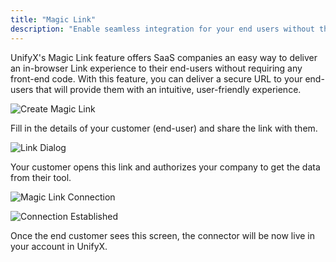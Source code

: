 ```yaml
---
title: "Magic Link"
description: "Enable seamless integration for your end users without the need for any code."
---
```


UnifyX's Magic Link feature offers SaaS companies an easy way to deliver an in-browser Link experience to their end-users without requiring any front-end code. With this feature, you can deliver a secure URL to your end-users that will provide them with an intuitive, user-friendly experience.

<img
  src="https://media.discordapp.net/attachments/889556106832130098/1171420801682133012/image.png"
  alt="Create Magic Link"
  className="block"
/>

Fill in the details of your customer (end-user) and share the link with them.

<img
  src="https://media.discordapp.net/attachments/889556106832130098/1171421413962436648/magic-link.png"
  alt="Link Dialog"
  className="block"
/>

Your customer opens this link and authorizes your company to get the data from their tool.

<img
  src="https://media.discordapp.net/attachments/889556106832130098/1171421688882270278/magic-link-home.png"
  alt="Magic Link Connection"
  className="block"
/>

<img
  src="https://media.discordapp.net/attachments/889556106832130098/1171422516619784213/magic-link-success.png"
  alt="Connection Established"
  className="block"
/>

Once the end customer sees this screen, the connector will be now live in your account in UnifyX.

